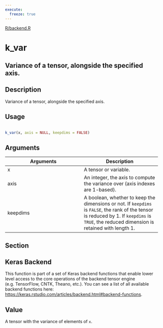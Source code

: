 ```yaml
---
execute:
  freeze: true
---
```


[R/backend.R](https://github.com/rstudio/keras//blob/main/R/backend.R#L3076) 

# k_var

## Variance of a tensor, alongside the specified axis.

## Description
 Variance of a tensor, alongside the specified axis. 


## Usage
```r
 
k_var(x, axis = NULL, keepdims = FALSE) 
```

## Arguments
|Arguments|Description|
|---|---|
| x | A tensor or variable. |
| axis | An integer, the axis to compute the variance over (axis indexes are 1-based). |
| keepdims | A boolean, whether to keep the dimensions or not. If `keepdims` is `FALSE`, the rank of the tensor is reduced by 1. If `keepdims` is `TRUE`, the reduced dimension is retained with length 1. |


## Section

## Keras Backend

   This function is part of a set of Keras backend functions that enable lower level access to the core operations of the backend tensor engine (e.g. TensorFlow, CNTK, Theano, etc.).  You can see a list of all available backend functions here: [https://keras.rstudio.com/articles/backend.html#backend-functions](https://keras.rstudio.com/articles/backend.html#backend-functions). 

## Value
 A tensor with the variance of elements of `x`. 




